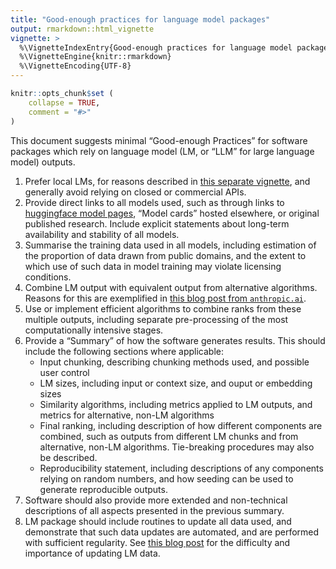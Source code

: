 ```yaml
---
title: "Good-enough practices for language model packages"
output: rmarkdown::html_vignette
vignette: >
  %\VignetteIndexEntry{Good-enough practices for language model packages}
  %\VignetteEngine{knitr::rmarkdown}
  %\VignetteEncoding{UTF-8}
---
```


```r
knitr::opts_chunk$set (
    collapse = TRUE,
    comment = "#>"
)
```

This document suggests minimal "Good-enough Practices" for software packages
which rely on language model (LM, or "LLM" for large language model) outputs.

1. Prefer local LMs, for reasons described in [this separate
   vignette](https://docs.ropensci.org/pkgmatch/articles/why-local-lms.html),
    and generally avoid relying on closed or commercial APIs.
2. Provide direct links to all models used, such as through links to
    [huggingface model pages](https://huggingface.co/models), "Model cards"
    hosted elsewhere, or original published research. Include explicit
    statements about long-term availability and stability of all models.
3. Summarise the training data used in all models, including estimation of the
    proportion of data drawn from public domains, and the extent to which use of
    such data in model training may violate licensing conditions.
4. Combine LM output with equivalent output from alternative algorithms.
    Reasons for this are exemplified in [this blog post from
    `anthropic.ai`](https://www.anthropic.com/news/contextual-retrieval).
5. Use or implement efficient algorithms to combine ranks from these multiple
    outputs, including separate pre-processing of the most computationally
    intensive stages.
6. Provide a "Summary" of how the software generates results. This should
    include the following sections where applicable:
      - Input chunking, describing chunking methods used, and possible user control
      - LM sizes, including input or context size, and ouput or embedding sizes
      - Similarity algorithms, including metrics applied to LM outputs, and
          metrics for alternative, non-LM algorithms
      - Final ranking, including description of how different components are
        combined, such as outputs from different LM chunks and from
        alternative, non-LM algorithms. Tie-breaking procedures may also be
        described.
      - Reproducibility statement, including descriptions of any components
        relying on random numbers, and how seeding can be used to generate
        reproducible outputs.
7. Software should also provide more extended and non-technical descriptions of
   all aspects presented in the previous summary.
8. LM package should include routines to update all data used, and demonstrate
    that such data updates are automated, and are performed with sufficient
    regularity. See [this blog
    post](https://www.timescale.com/blog/vector-databases-are-the-wrong-abstraction/)
    for the difficulty and importance of updating LM data.

